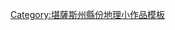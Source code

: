 {{asbox
| image     = Flag of Kansas.svg
| pix       = 
| subject   = 地理
| qualifier = 堪薩斯州[[切羅基縣 (堪薩斯州)|切羅基縣]]
| category  = 東南堪薩斯州地理小作品
| tempsort  =  Cherokee
| name      = Template:CherokeeCountyKS-geo-stub
}}
<noinclude>
[[Category:堪薩斯州縣份地理小作品模板]]
</noinclude>
